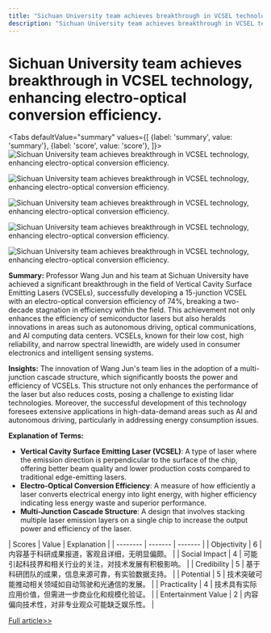 ```yaml
---
title: "Sichuan University team achieves breakthrough in VCSEL technology, enhancing electro-optical conversion efficiency."
description: "Sichuan University team achieves breakthrough in VCSEL technology, enhancing electro-optical conversion efficiency."
---
```



# Sichuan University team achieves breakthrough in VCSEL technology, enhancing electro-optical conversion efficiency.


<Tabs
	defaultValue="summary"
	values={[
	{label: 'summary', value: 'summary'},
	{label: 'score', value: 'score'},
]}>
<TabItem value="summary">
<img
  src="https://image.informedainews.com/2024/06/07/Ar-qHd-1717727683-0.jpg"
  alt="Sichuan University team achieves breakthrough in VCSEL technology, enhancing electro-optical conversion efficiency."
/>

<img
  src="https://image.informedainews.com/2024/06/07/Ar-Mwe-1717727683-1.jpg"
  alt="Sichuan University team achieves breakthrough in VCSEL technology, enhancing electro-optical conversion efficiency."
/>

<img
  src="https://image.informedainews.com/2024/06/07/Ar-1lW-1717727683-2.jpg"
  alt="Sichuan University team achieves breakthrough in VCSEL technology, enhancing electro-optical conversion efficiency."
/>

<img
  src="https://image.informedainews.com/2024/06/07/Ar-sJn-1717727683-3.jpg"
  alt="Sichuan University team achieves breakthrough in VCSEL technology, enhancing electro-optical conversion efficiency."
/>

<img
  src="https://image.informedainews.com/2024/06/07/Ar-7v7-1717727683-4.jpg"
  alt="Sichuan University team achieves breakthrough in VCSEL technology, enhancing electro-optical conversion efficiency."
/>



**Summary:**
Professor Wang Jun and his team at Sichuan University have achieved a significant breakthrough in the field of Vertical Cavity Surface Emitting Lasers (VCSELs), successfully developing a 15-junction VCSEL with an electro-optical conversion efficiency of 74%, breaking a two-decade stagnation in efficiency within the field. This achievement not only enhances the efficiency of semiconductor lasers but also heralds innovations in areas such as autonomous driving, optical communications, and AI computing data centers. VCSELs, known for their low cost, high reliability, and narrow spectral linewidth, are widely used in consumer electronics and intelligent sensing systems.

**Insights:**
The innovation of Wang Jun's team lies in the adoption of a multi-junction cascade structure, which significantly boosts the power and efficiency of VCSELs. This structure not only enhances the performance of the laser but also reduces costs, posing a challenge to existing lidar technologies. Moreover, the successful development of this technology foresees extensive applications in high-data-demand areas such as AI and autonomous driving, particularly in addressing energy consumption issues.

**Explanation of Terms:**
- **Vertical Cavity Surface Emitting Laser (VCSEL)**: A type of laser where the emission direction is perpendicular to the surface of the chip, offering better beam quality and lower production costs compared to traditional edge-emitting lasers.
- **Electro-Optical Conversion Efficiency**: A measure of how efficiently a laser converts electrical energy into light energy, with higher efficiency indicating less energy waste and superior performance.
- **Multi-Junction Cascade Structure**: A design that involves stacking multiple laser emission layers on a single chip to increase the output power and efficiency of the laser.
</TabItem>
<TabItem value="score">
	| Scores     | Value   | Explanation |
	| -------- | ------- | ------- |
	| Objectivity  | 6    | 内容基于科研成果报道，客观且详细，无明显偏颇。    |
	| Social Impact | 4     | 可能引起科技界和相关行业的关注，对技术发展有积极影响。    |
	| Credibility    | 5    | 基于科研团队的成果，信息来源可靠，有实验数据支持。    |
	| Potential    | 5    | 技术突破可能推动相关领域如自动驾驶和光通信的发展。    |
	| Practicality    | 4    | 技术具有实际应用价值，但需进一步商业化和规模化验证。    |
	| Entertainment Value    | 2    | 内容偏向技术性，对非专业观众可能缺乏娱乐性。    |
</TabItem>
</Tabs>

[Full article>>](https://www.mittrchina.com/news/detail/13362)
